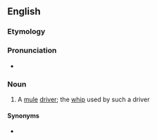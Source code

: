 {{also|mule skinner}}
==English==

===Etymology===
{{compound|en|mule|skinner}}

===Pronunciation===
* {{audio|En-au-muleskinner.ogg|Audio (AU)|lang=en}}

===Noun===
{{en-noun}}

# {{lb|en|slang}} A [[mule]] [[driver]]; the [[whip]] used by such a driver

====Synonyms====
* {{l|en|muleteer}}